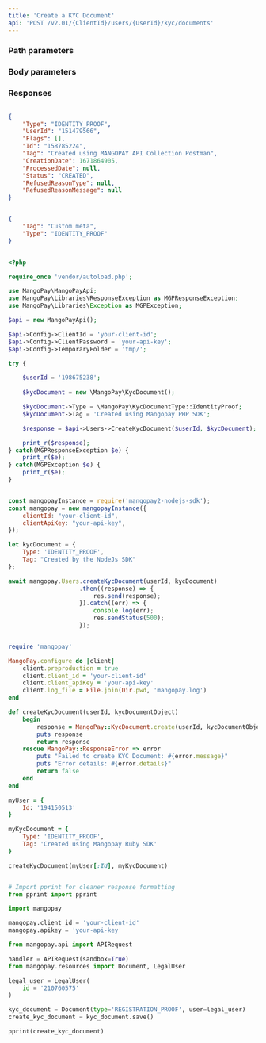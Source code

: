 ```yaml
---
title: 'Create a KYC Document'  
api: 'POST /v2.01/{ClientId}/users/{UserId}/kyc/documents'  
---
```


  

### Path parameters  

<UserId />  

### Body parameters  

<Type2 />  

<Tag3 />  

### Responses  

<AccordionGroup><Accordion title="200 ">  

<Type11Response />  

<UserId2Response />  

<FlagsResponse />  

<Id6Response />  

<Tag2Response />  

<CreationDateResponse />  

<ProcessedDateResponse />  

<Status12Response />  

<RefusedReasonType1Response />  

<RefusedReasonMessageResponse /></Accordion></AccordionGroup>  

<ResponseExample>  

```json 200   

{
    "Type": "IDENTITY_PROOF",
    "UserId": "151479566",
    "Flags": [],
    "Id": "158785224",
    "Tag": "Created using MANGOPAY API Collection Postman",
    "CreationDate": 1671864905,
    "ProcessedDate": null,
    "Status": "CREATED",
    "RefusedReasonType": null,
    "RefusedReasonMessage": null
}  

 ```  

</ResponseExample>  

<RequestExample>  
  
```json REST  

{
    "Tag": "Custom meta",
    "Type": "IDENTITY_PROOF"
}  
```  

  
```php PHP  

<?php 

require_once 'vendor/autoload.php';

use MangoPay\MangoPayApi;
use MangoPay\Libraries\ResponseException as MGPResponseException;
use MangoPay\Libraries\Exception as MGPException;

$api = new MangoPayApi();

$api->Config->ClientId = 'your-client-id';
$api->Config->ClientPassword = 'your-api-key';
$api->Config->TemporaryFolder = 'tmp/';

try {

    $userId = '198675238';
    
    $kycDocument = new \MangoPay\KycDocument();

    $kycDocument->Type = \MangoPay\KycDocumentType::IdentityProof;
    $kycDocument->Tag = 'Created using Mangopay PHP SDK';

    $response = $api->Users->CreateKycDocument($userId, $kycDocument);

    print_r($response);
} catch(MGPResponseException $e) {
    print_r($e);
} catch(MGPException $e) {
    print_r($e);
}  
```  

  
```javascript NodeJS  

const mangopayInstance = require('mangopay2-nodejs-sdk');
const mangopay = new mangopayInstance({
    clientId: "your-client-id",
    clientApiKey: "your-api-key",
});

let kycDocument = {
    Type: 'IDENTITY_PROOF',
    Tag: "Created by the NodeJs SDK"
};

await mangopay.Users.createKycDocument(userId, kycDocument)
                    .then((response) => {
                        res.send(response);
                    }).catch((err) => {
                        console.log(err);
                        res.sendStatus(500);
                    });  
```  

  
```ruby Ruby  

require 'mangopay'

MangoPay.configure do |client|
    client.preproduction = true
    client.client_id = 'your-client-id'
    client.client_apiKey = 'your-api-key'
    client.log_file = File.join(Dir.pwd, 'mangopay.log')
end

def createKycDocument(userId, kycDocumentObject)
    begin
        response = MangoPay::KycDocument.create(userId, kycDocumentObject)
        puts response
        return response
    rescue MangoPay::ResponseError => error
        puts "Failed to create KYC Document: #{error.message}"
        puts "Error details: #{error.details}"
        return false
    end
end

myUser = {
    Id: '194150513'
}

myKycDocument = {
    Type: 'IDENTITY_PROOF',
    Tag: 'Created using Mangopay Ruby SDK'
}

createKycDocument(myUser[:Id], myKycDocument)  
```  

  
```python Python  

# Import pprint for cleaner response formatting
from pprint import pprint

import mangopay

mangopay.client_id = 'your-client-id'
mangopay.apikey = 'your-api-key'

from mangopay.api import APIRequest

handler = APIRequest(sandbox=True)
from mangopay.resources import Document, LegalUser

legal_user = LegalUser(
    id = '210760575'
)

kyc_document = Document(type='REGISTRATION_PROOF', user=legal_user)
create_kyc_document = kyc_document.save()

pprint(create_kyc_document)  
```  

  
</RequestExample>